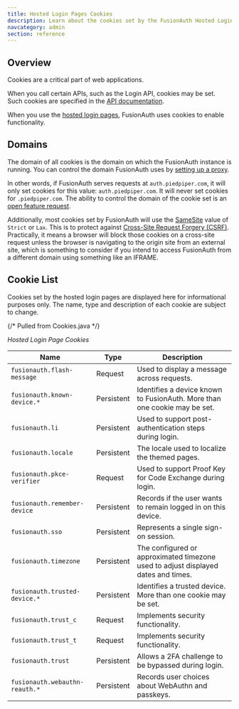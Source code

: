```yaml
---
title: Hosted Login Pages Cookies
description: Learn about the cookies set by the FusionAuth Hosted Login pages.
navcategory: admin
section: reference
---
```


## Overview

Cookies are a critical part of web applications.

When you call certain APIs, such as the Login API, cookies may be set. Such cookies are specified in the [API documentation](/docs/apis/).

When you use the [hosted login pages](/docs/get-started/core-concepts/integration-points#hosted-login-pages), FusionAuth uses cookies to enable functionality.

## Domains

The domain of all cookies is the domain on which the FusionAuth instance is running. You can control the domain FusionAuth uses by [setting up a proxy](/docs/operate/deploy/proxy-setup).

In other words, if FusionAuth serves requests at `auth.piedpiper.com`, it will only set cookies for this value: `auth.piedpiper.com`. It will never set cookies for `.piedpiper.com`. The ability to control the domain of the cookie set is an [open feature request](https://github.com/FusionAuth/fusionauth-issues/issues/1991).

Additionally, most cookies set by FusionAuth will use the [SameSite](https://developer.mozilla.org/en-US/docs/Web/HTTP/Headers/Set-Cookie#samesitesamesite-value) value of `Strict` or `Lax`. This is to protect against [Cross-Site Request Forgery (CSRF)](https://owasp.org/www-community/attacks/csrf). Practically, it means a browser will block those cookies on a cross-site request unless the browser is navigating to the origin site from an external site, which is something to consider if you intend to access FusionAuth from a different domain using something like an IFRAME.

## Cookie List

<Aside type="caution">
Cookies set by the hosted login pages are displayed here for informational purposes only. The name, type and description of each cookie are subject to change.
</Aside>

{/* Pulled from Cookies.java */}

*Hosted Login Page Cookies*

| Name                           | Type       | Description                                                                       |
|--------------------------------|------------|-----------------------------------------------------------------------------------|
| `fusionauth.flash-message`     | Request    | Used to display a message across requests.                                        |
| `fusionauth.known-device.*`    | Persistent | Identifies a device known to FusionAuth. More than one cookie may be set.         |
| `fusionauth.li`                | Persistent | Used to support post-authentication steps during login.                           |
| `fusionauth.locale`            | Persistent | The locale used to localize the themed pages.                                     |
| `fusionauth.pkce-verifier`     | Request    | Used to support Proof Key for Code Exchange during login.                         |
| `fusionauth.remember-device`   | Persistent | Records if the user wants to remain logged in on this device.                     |
| `fusionauth.sso`               | Persistent | Represents a single sign-on session.                                              |
| `fusionauth.timezone`          | Persistent | The configured or approximated timezone used to adjust displayed dates and times. |
| `fusionauth.trusted-device.*`  | Persistent | Identifies a trusted device. More than one cookie may be set.                     |
| `fusionauth.trust_c`           | Request    | Implements security functionality.                                                |
| `fusionauth.trust_t`           | Request    | Implements security functionality.                                                |
| `fusionauth.trust`             | Persistent | Allows a 2FA challenge to be bypassed during login.                               |
| `fusionauth.webauthn-reauth.*` | Persistent | Records user choices about WebAuthn and passkeys.                                 |
